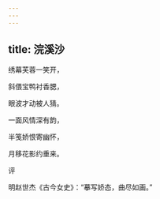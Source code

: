 ```yaml
---
---
---
```

title: 浣溪沙
---







绣幕芙蓉一笑开，

斜偎宝鸭衬香腮，

眼波才动被人猜。

一面风情深有韵，

半笺娇恨寄幽怀，

月移花影约重来。





评

明赵世杰《古今女史》：“摹写娇态，曲尽如画。”